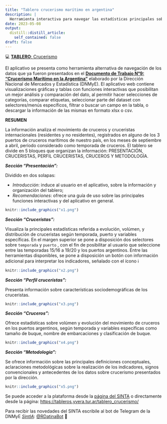 ```yaml
---
title: "Tablero crucerismo marítimo en argentina"
description: |
  Herramienta interactiva para navegar las estadísticas principales sobre crucerismo marítimo en nuestro país
date: 2023-05-08
output:
  distill::distill_article:
    self_contained: false
draft: false
---
```


<aside>💻 [**TABLERO**: Crucerismo](https://tableros.yvera.tur.ar/crucerismo/)</aside>

El aplicativo se presenta como herramienta alternativa de navegación de los datos que ya fueron presentados en el [**Documento de Trabajo N°9: "Crucerismo Marítimo en la Argentina"**](https://tableros.yvera.tur.ar/recursos/biblioteca/dt9_cruceros.pdf) elaborado por la Dirección Nacional de Mercados y Estadística (DNMyE). El aplicativo web contiene visualizaciones gráficas y tablas con funciones interactivas que posibilitan un mejor análisis y comparación del dato, al permitir hacer selecciones de categorías, comparar etiquetas, seleccionar parte del dataset con selectores/menús específicos, filtrar o buscar un campo en la tabla, o descargar la información de las mismas en formato xlsx o csv.

**RESUMEN**

La información analiza el movimiento de cruceros y cruceristas internacionales (residentes y no residentes), registrados en alguno de los 3 puertos de cruceros marítimos de nuestro país, en los meses de septiembre a abril, período considerado como temporada de cruceros. El tablero se divide en 5 bloques que organizan la información: PRESENTACIÓN, CRUCERISTAS, PERFIL CRUCERISTAS, CRUCEROS Y METODOLOGÍA.

***Sección "Presentación":***

Dividido en dos solapas: 

- *Introducción*: induce al usuario en el aplicativo, sobre la información y organización del tablero; 
- *Recomendaciones*: ofrece una guía de uso sobre las principales funciones interactivas y del aplicativo en general.

```r
knitr::include_graphics("x1.png")
```

***Sección "Cruceristas":***

Visualiza la principales estadísticas referida a evolución, volúmen, y distribución de cruceristas según temporada, puerto y variables específicas. En el margen superior se pone a disposición dos selectores sobre  `temporada` y `puerto` , con el fin de posibilitar al usuario que seleccione entre las temporadas 15/16 a 19/20 y los puertos argentinos.
Entre las herramientas disponibles, se pone a disposición un botón con información adicional para interpretar los indicadores, señalado con el ícono ℹ

```r
knitr::include_graphics("x2.png")
```

***Sección "Perfil cruceristas":***

Presenta información sobre características sociodemográficas de los cruceristas.

```r
knitr::include_graphics("x3.png")
```

***Sección "Cruceros":***

Ofrece estadísticas sobre volúmen y evolución del movimiento de cruceros en los puertos argentinos, según temporada y variables específicas como tamaño de buque, nombre de embarcaciones y clasificación de buque.

```r
knitr::include_graphics("x4.png")
```

***Sección "Metodología":***

Se ofrece información sobre las principales definiciones conceptuales, aclaraciones metodológicas sobre la realización de los indicadores, signos convencionales y antecedentes de los datos sobre crucerismo presentados por la dirección.

```r
knitr::include_graphics("x5.png")
```

</aside>

Se puede acceder a la plataforma desde la [página del SINTA](https://www.yvera.tur.ar/sinta/) o directamente desde la página: <https://tableros.yvera.tur.ar/tablero_crucerismo/>

::: infobox
Para recibir las novedades del SINTA escribile al bot de Telegram de la DNMyE <a href='https://bitacora.yvera.tur.ar/posts/2022-09-08-sintia/' target='_blank'>*SintIA*</a>: <a href='https://t.me/RDatinaBot' target='_blank'>@RDatinaBot</a> 🤖
:::
